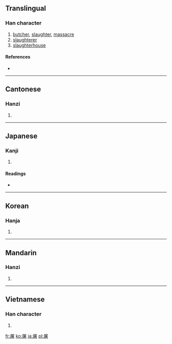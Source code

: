 ==Translingual==

===Han character===
{{Han char|rn=44|rad=尸|as=09|sn=12|four=7726<sub>4</sub>|canj=尸十大日 (SJKA)}}

# [[butcher]], [[slaughter]], [[massacre]]
# [[slaughterer]]
# [[slaughterhouse]]

====References====
* {{Han ref|kx=0303.120|dkj=07761|dj=0600.300|hdz=20976.150|uh=5C60|ud=23648|bh=B14F|bd=45391}}

----

==Cantonese==

===Hanzi===
{{yue-hanzi|jyut=|y=tou4}}

# {{defn|Cantonese|sort=尸09}}

----

==Japanese==

===Kanji===
{{ja-kanji|grade=|rs=尸09}}

# {{defn|Japanese|sort=尸09}}

====Readings====
* {{ja-readings|on=[[と]] (to), [[ちょ]] (cho)|kun=[[ほふる]] (hofuru)}}

----

==Korean==

===Hanja===
{{ko-hanja|hangeul=[[도]], [[저]]|rv=do, jeo|mr=to, chŏ}}

# {{defn|Korean|sort=尸09}}

----

==Mandarin==

===Hanzi===
{{cmn-hanzi|pin=[[tú]] ([[tu2]])|wg=t'u<sup>2</sup>}}

# {{defn|Mandarin|sort=尸09}}

----

==Vietnamese==

===Han character===
{{vi-hantu|[[đồ]]|rs=尸09}}

# {{defn|Vietnamese|sort=尸09}}

[[fr:屠]]
[[ko:屠]]
[[ja:屠]]
[[pl:屠]]